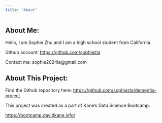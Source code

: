 ```yaml
---
title: "About"
---
```


## About Me:
Hello, I am Sophie Zhu and I am a high school student from California. 

Github account: <https://github.com/sophiezla>

Contact me: sophie2024la@gmail.com

## About This Project:

Find the Github repository here: <https://github.com/sophiezla/dementia-project>

This project was created as a part of Kane’s Data Science Bootcamp.

<https://bootcamp.davidkane.info/>
